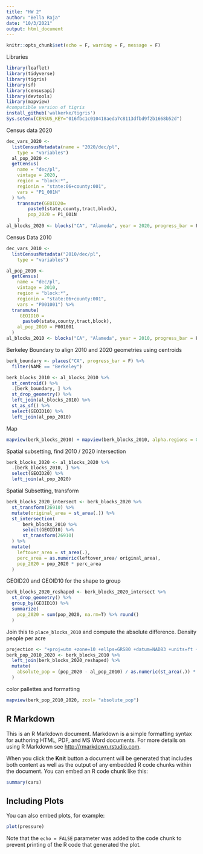 ```yaml
---
title: "HW 2"
author: "Bella Raja"
date: "10/3/2021"
output: html_document
---
```


```r
knitr::opts_chunk$set(echo = F, warning = F, message = F)
```
Libraries
```r
library(leaflet)
library(tidyverse)
library(tigris)
library(sf)
library(censusapi)
library(devtools)
library(mapview)
#compatible version of tigris
install_github('walkerke/tigris')
Sys.setenv(CENSUS_KEY="016fbc1c010418aeda7c8113dfbd9f2b1668b52d")
```

Census data 2020
```r
dec_vars_2020 <-
  listCensusMetadata(name = "2020/dec/pl",
    type = "variables")
  al_pop_2020 <-
  getCensus(
    name = "dec/pl",
    vintage = 2020,
    region = "block:*", 
    regionin = "state:06+county:001",
    vars = "P1_001N"
  ) %>% 
    transmute(GEOID20=
        paste0(state,county,tract,block),
        pop_2020 = P1_001N
    )
al_blocks_2020 <- blocks("CA", "Alameda", year = 2020, progress_bar = F)
```

Census Data 2010
```r
dec_vars_2010 <-
  listCensusMetadata("2010/dec/pl",
    type = "variables")

al_pop_2010 <-
  getCensus(
    name = "dec/pl",
    vintage = 2010,
    region = "block:*", 
    regionin = "state:06+county:001",
    vars = "P001001") %>% 
  transmute(
     GEOID10 =
      paste0(state,county,tract,block),
    al_pop_2010 = P001001
  )
al_blocks_2010 <- blocks("CA", "Alameda", year = 2010, progress_bar = F)
```

 
Berkeley Boundary to align 2010 and 2020 geometries 
using centroids
```r
berk_boundary <- places("CA", progress_bar = F) %>% 
  filter(NAME == "Berkeley")

berk_blocks_2010 <- al_blocks_2010 %>% 
  st_centroid() %>% 
  .[berk_boundary, ] %>% 
  st_drop_geometry() %>% 
  left_join(al_blocks_2010) %>% 
  st_as_sf() %>%
  select(GEOID10) %>%  
  left_join(al_pop_2010) 

```
Map
```r
mapview(berk_blocks_2010) + mapview(berk_blocks_2010, alpha.regions = 0, color = "red", lwd = 2)
```

Spatial subsetting, find 2010 / 2020 intersection

```r
berk_blocks_2020 <- al_blocks_2020 %>%
  .[berk_blocks_2010, ] %>% 
  select(GEOID20) %>% 
  left_join(al_pop_2020)
```

Spatial Subsetting, transform

```r
berk_blocks_2020_intersect <- berk_blocks_2020 %>% 
  st_transform(26910) %>% 
  mutate(original_area = st_area(.)) %>% 
  st_intersection(
      berk_blocks_2010 %>%
      select(GEOID10) %>% 
      st_transform(26910)
  ) %>% 
  mutate(
    leftover_area = st_area(.),
    perc_area = as.numeric(leftover_area/ original_area),
    pop_2020 = pop_2020 * perc_area
  )
```
GEOID20 and GEOID10 for the shape to group
```r
berk_blocks_2020_reshaped <- berk_blocks_2020_intersect %>%
  st_drop_geometry() %>% 
  group_by(GEOID10) %>% 
  summarize(
    pop_2020 = sum(pop_2020, na.rm=T) %>% round()
  )
```

Join this to `place_blocks_2010` and compute the absolute difference. Density people per acre


```r
projection <- "+proj=utm +zone=10 +ellps=GRS80 +datum=NAD83 +units=ft +no_defs"
berk_pop_2010_2020 <- berk_blocks_2010 %>% 
  left_join(berk_blocks_2020_reshaped) %>% 
  mutate(
    absolute_pop = (pop_2020 - al_pop_2010) / as.numeric(st_area(.)) * 43560
  )
```
color pallettes and formatting
```r
mapview(berk_pop_2010_2020, zcol= "absolute_pop")
```



  
  
  
## R Markdown

This is an R Markdown document. Markdown is a simple formatting syntax for authoring HTML, PDF, and MS Word documents. For more details on using R Markdown see <http://rmarkdown.rstudio.com>.

When you click the **Knit** button a document will be generated that includes both content as well as the output of any embedded R code chunks within the document. You can embed an R code chunk like this:

```r
summary(cars)
```

## Including Plots

You can also embed plots, for example:

```r
plot(pressure)
```

Note that the `echo = FALSE` parameter was added to the code chunk to prevent printing of the R code that generated the plot.
